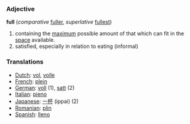 === Adjective ===

'''full''' (''comparative'' [[fuller]], ''superlative'' [[fullest]])

#containing the [[maximum]] possible amount of that which can fit in the [[space]] available.
#satisfied, especially in relation to eating (informal)

=== Translations ===
*[[Dutch]]: [[vol]], [[volle]]
*[[French]]: [[plein]]
*[[German]]: [[voll]] (1), [[satt]] (2)
*[[Italian]]: [[pieno]]
*[[Japanese]]: [[一杯]] (ippai) (2)
*[[Romanian]]: [[plin]]
*[[Spanish]]: [[lleno]]